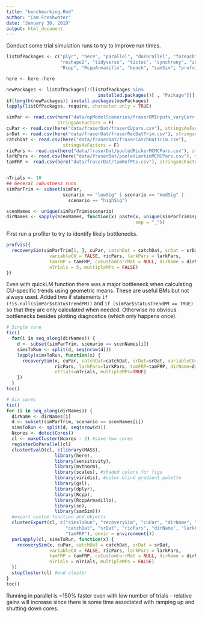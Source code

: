 ```yaml
---
title: "benchmarking.Rmd"
author: "Cam Freshwater"
date: "January 30, 2019"
output: html_document
---
```


Conduct some trial simulation runs to try to improve run times.

```r
listOfPackages <- c("plyr", "here", "parallel", "doParallel", "foreach", 
                    "reshape2", "tidyverse", "tictoc", "synchrony", "zoo", 
                    "Rcpp", "RcppArmadillo", "bench", "samSim", "profvis")

here <- here::here

newPackages <- listOfPackages[!(listOfPackages %in% 
                                  installed.packages()[ , "Package"])]
if(length(newPackages)) install.packages(newPackages)
lapply(listOfPackages, require, character.only = TRUE)

simPar <- read.csv(here("data/opModelScenarios/fraserOMInputs_varyCorr.csv"), 
                   stringsAsFactors = F)
cuPar <- read.csv(here("data/fraserDat/fraserCUpars.csv"), stringsAsFactors = F)
srDat <- read.csv(here("data/fraserDat/fraserRecDatTrim.csv"), stringsAsFactors = F)
catchDat <- read.csv(here("data/fraserDat/fraserCatchDatTrim.csv"), 
                     stringsAsFactors = F)
ricPars <- read.csv(here("data/fraserDat/pooledRickerMCMCPars.csv"), stringsAsFactors = F)
larkPars <- read.csv(here("data/fraserDat/pooledLarkinMCMCPars.csv"), stringsAsFactors = F)
tamFRP <- read.csv(here("data/fraserDat/tamRefPts.csv"), stringsAsFactors = F)


nTrials <- 10
## General robustness runs
simParTrim <- subset(simPar,
                     scenario == "lowSig" | scenario == "medSig" |
                       scenario == "highSig")

scenNames <- unique(simParTrim$scenario)
dirNames <- sapply(scenNames, function(x) paste(x, unique(simParTrim$species),
                                                sep = "_"))
```

First run a profiler to try to identify likely bottlenecks.

```r
profvis({
  recoverySim(simParTrim[1, ], cuPar, catchDat = catchDat, srDat = srDat, 
                variableCU = FALSE, ricPars, larkPars = larkPars, 
                tamFRP = tamFRP, cuCustomCorrMat = NULL, dirName = dirNames[1], 
                nTrials = 5, multipleMPs = FALSE)
})
```

Even with quickLM function there was a major bottleneck when calculating CU-specific trends using geometric means. These are useful BMs but not always used. Added two if statements `if (!is.null(simPar$statusTrendPM))` and `if (simPar$statusTrendPM == TRUE)` so that they are only calculated when needed. Otherwise no obvious bottlenecks besides plotting diagnostics (which only happens once).

```r
# Single core 
tic()
  for(i in seq_along(dirNames)) {
    d <- subset(simParTrim, scenario == scenNames[i])
    simsToRun <- split(d, seq(nrow(d)))
    lapply(simsToRun, function(x) {
      recoverySim(x, cuPar, catchDat=catchDat, srDat=srDat, variableCU=FALSE,
                  ricPars, larkPars=larkPars, tamFRP=tamFRP, dirName=dirNames[i],
                  nTrials=nTrials, multipleMPs=TRUE)
    })
  }
toc()

# Six cores
tic()
for (i in seq_along(dirNames)) {
  dirName <- dirNames[i]
  d <- subset(simParTrim, scenario == scenNames[i])
  simsToRun <- split(d, seq(nrow(d)))
  Ncores <- detectCores()
  cl <- makeCluster(Ncores - 2) #save two cores
  registerDoParallel(cl)
  clusterEvalQ(cl, c(library(MASS),
                  library(here),
                  library(sensitivity),
                  library(mvtnorm),
                  library(scales), #shaded colors for figs
                  library(viridis), #color blind gradient palette
                  library(gsl), 
                  library(dplyr),
                  library(Rcpp),
                  library(RcppArmadillo),
                  library(sn),
                  library(samSim)))
  #export custom function and objects
  clusterExport(cl, c("simsToRun", "recoverySim", "cuPar", "dirName", "nTrials",
                      "catchDat", "srDat", "ricPars", "dirName", "larkPars", 
                      "tamFRP"), envir = environment()) 
  parLapply(cl, simsToRun, function(x) {
    recoverySim(x, cuPar, catchDat = catchDat, srDat = srDat, 
                variableCU = FALSE, ricPars, larkPars = larkPars, 
                tamFRP = tamFRP, cuCustomCorrMat = NULL, dirName = dirName, 
                nTrials = nTrials, multipleMPs = FALSE)
  })
  stopCluster(cl) #end cluster
}
toc()
```

Running in parallel is ~150% faster even with low number of trials - relative gains will increase since there is some time associated with ramping up and shutting down cores.

